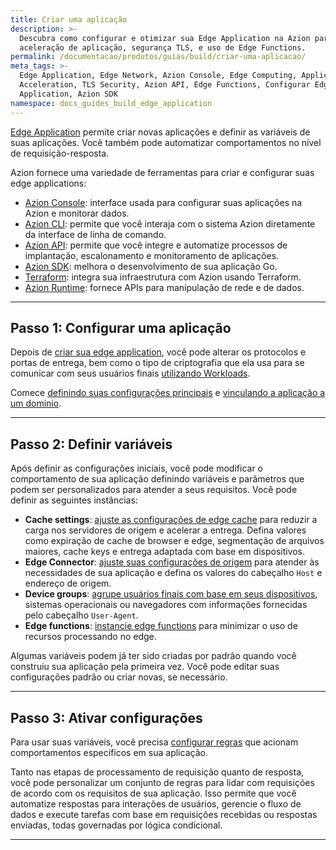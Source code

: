 ```yaml
---
title: Criar uma aplicação
description: >-
  Descubra como configurar e otimizar sua Edge Application na Azion para
  aceleração de aplicação, segurança TLS, e uso de Edge Functions.
permalink: /documentacao/produtos/guias/build/criar-uma-aplicacao/
meta_tags: >-
  Edge Application, Edge Network, Azion Console, Edge Computing, Application
  Acceleration, TLS Security, Azion API, Edge Functions, Configurar Edge
  Application, Azion SDK
namespace: docs_guides_build_edge_application
---
```


[Edge Application](/pt-br/documentacao/produtos/build/edge-application/) permite criar novas aplicações e definir as variáveis de suas aplicações. Você também pode automatizar comportamentos no nível de requisição-resposta.

Azion fornece uma variedade de ferramentas para criar e configurar suas edge applications:

- [Azion Console](https://console.azion.com): interface usada para configurar suas aplicações na Azion e monitorar dados.
- [Azion CLI](/pt-br/documentacao/produtos/build/desenvolvimento-azion/cli/): permite que você interaja com o sistema Azion diretamente da interface de linha de comando.
- [Azion API](https://api.azion.com): permite que você integre e automatize processos de implantação, escalonamento e monitoramento de aplicações.
- [Azion SDK](/pt-br/documentacao/produtos/build/desenvolvimento-azion/sdk/go/): melhora o desenvolvimento de sua aplicação Go.
- [Terraform](/pt-br/documentacao/produtos/build/desenvolvimento-azion/terraform-provider/): integra sua infraestrutura com Azion usando Terraform.
- [Azion Runtime](/pt-br/documentacao/produtos/build/desenvolvimento-azion/runtime/): fornece APIs para manipulação de rede e de dados.

---

## Passo 1: Configurar uma aplicação

Depois de [criar sua edge application](/pt-br/documentacao/produtos/comecar-com-um-template/), você pode alterar os protocolos e portas de entrega, bem como o tipo de criptografia que ela usa para se comunicar com seus usuários finais [utilizando Workloads](/pt-br/documentacao/produtos/secure/workloads/).

Comece [definindo suas configurações principais](/pt-br/documentacao/produtos/guias/build/definir-configuracoes-principais/) e [vinculando a aplicação a um domínio](/pt-br/documentacao/produtos/guias/configurar-dominio/).

---

## Passo 2: Definir variáveis

Após definir as configurações iniciais, você pode modificar o comportamento de sua aplicação definindo variáveis e parâmetros que podem ser personalizados para atender a seus requisitos. Você pode definir as seguintes instâncias:

- **Cache settings**: [ajuste as configurações de edge cache](/pt-br/documentacao/produtos/guias/build/ajustar-cache-settings/) para reduzir a carga nos servidores de origem e acelerar a entrega. Defina valores como expiração de cache de browser e edge, segmentação de arquivos maiores, cache keys e entrega adaptada com base em dispositivos.
- **Edge Connector**: [ajuste suas configurações de origem](/pt-br/documentacao/produtos/guias/build/definir-origens/) para atender às necessidades de sua aplicação e defina os valores do cabeçalho `Host` e endereço de origem.
- **Device groups**: [agrupe usuários finais com base em seus dispositivos](/pt-br/documentacao/produtos/guias/build/criar-device-groups/), sistemas operacionais ou navegadores com informações fornecidas pelo cabeçalho `User-Agent`.
- **Edge functions**: [instancie edge functions](/pt-br/documentacao/produtos/guias/build/instanciar-edge-functions/) para minimizar o uso de recursos processando no edge.

Algumas variáveis podem já ter sido criadas por padrão quando você construiu sua aplicação pela primeira vez. Você pode editar suas configurações padrão ou criar novas, se necessário.

---

## Passo 3: Ativar configurações

Para usar suas variáveis, você precisa [configurar regras](/pt-br/documentacao/produtos/guias/build/trabalhar-com-rules-engine/) que acionam comportamentos específicos em sua aplicação.

Tanto nas etapas de processamento de requisição quanto de resposta, você pode personalizar um conjunto de regras para lidar com requisições de acordo com os requisitos de sua aplicação. Isso permite que você automatize respostas para interações de usuários, gerencie o fluxo de dados e execute tarefas com base em requisições recebidas ou respostas enviadas, todas governadas por lógica condicional.



---

